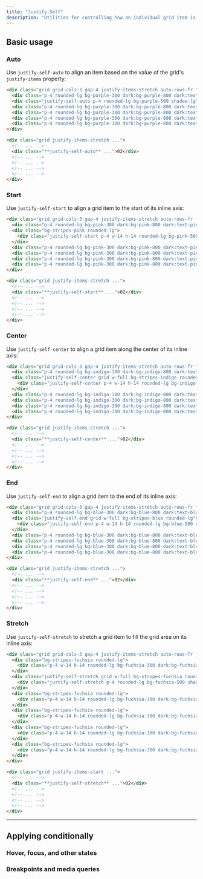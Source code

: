 ---
title: "Justify Self"
description: "Utilities for controlling how an individual grid item is aligned along its inline axis."
---



## Basic usage

### Auto

Use `justify-self-auto` to align an item based on the value of the grid's `justify-items` property:

```html {{ example: true }}
<div class="grid grid-cols-3 gap-4 justify-items-stretch auto-rows-fr font-mono text-white text-sm font-bold leading-6 text-center">
  <div class="p-4 rounded-lg bg-purple-300 dark:bg-purple-800 dark:text-purple-400">01</div>
  <div class="justify-self-auto p-4 rounded-lg bg-purple-500 shadow-lg">02</div>
  <div class="p-4 rounded-lg bg-purple-300 dark:bg-purple-800 dark:text-purple-400">03</div>
  <div class="p-4 rounded-lg bg-purple-300 dark:bg-purple-800 dark:text-purple-400">04</div>
  <div class="p-4 rounded-lg bg-purple-300 dark:bg-purple-800 dark:text-purple-400">05</div>
  <div class="p-4 rounded-lg bg-purple-300 dark:bg-purple-800 dark:text-purple-400">06</div>
</div>
```

```html
<div class="grid justify-items-stretch ...">
  <!-- ... -->
  <div class="**justify-self-auto** ...">02</div>
  <!-- ... -->
  <!-- ... -->
  <!-- ... -->
  <!-- ... -->
</div>
```

### Start

Use `justify-self-start` to align a grid item to the start of its inline axis:

```html {{ example: true }}
<div class="grid grid-cols-3 gap-4 justify-items-stretch auto-rows-fr font-mono text-white text-sm font-bold leading-6 text-center">
  <div class="p-4 rounded-lg bg-pink-300 dark:bg-pink-800 dark:text-pink-400">01</div>
  <div class="bg-stripes-pink rounded-lg">
    <div class="justify-self-start p-4 w-14 h-14 rounded-lg bg-pink-500 shadow-lg">02</div>
  </div>
  <div class="p-4 rounded-lg bg-pink-300 dark:bg-pink-800 dark:text-pink-400">03</div>
  <div class="p-4 rounded-lg bg-pink-300 dark:bg-pink-800 dark:text-pink-400">04</div>
  <div class="p-4 rounded-lg bg-pink-300 dark:bg-pink-800 dark:text-pink-400">05</div>
  <div class="p-4 rounded-lg bg-pink-300 dark:bg-pink-800 dark:text-pink-400">06</div>
</div>
```

```html
<div class="grid justify-items-stretch ...">
  <!-- ... -->
  <div class="**justify-self-start** ...">02</div>
  <!-- ... -->
  <!-- ... -->
  <!-- ... -->
  <!-- ... -->
</div>
```

### Center

Use `justify-self-center` to align a grid item along the center of its inline axis:

```html {{ example: true }}
<div class="grid grid-cols-3 gap-4 justify-items-stretch auto-rows-fr font-mono text-white text-sm font-bold leading-6 text-center">
  <div class="p-4 rounded-lg bg-indigo-300 dark:bg-indigo-800 dark:text-indigo-400">01</div>
  <div class="justify-self-center grid w-full bg-stripes-indigo rounded-lg">
    <div class="justify-self-center p-4 w-14 h-14 rounded-lg bg-indigo-500 shadow-lg">02</div>
  </div>
  <div class="p-4 rounded-lg bg-indigo-300 dark:bg-indigo-800 dark:text-indigo-400">03</div>
  <div class="p-4 rounded-lg bg-indigo-300 dark:bg-indigo-800 dark:text-indigo-400">04</div>
  <div class="p-4 rounded-lg bg-indigo-300 dark:bg-indigo-800 dark:text-indigo-400">05</div>
  <div class="p-4 rounded-lg bg-indigo-300 dark:bg-indigo-800 dark:text-indigo-400">06</div>
</div>
```

```html
<div class="grid justify-items-stretch ...">
  <!-- ... -->
  <div class="**justify-self-center** ...">02</div>
  <!-- ... -->
  <!-- ... -->
  <!-- ... -->
  <!-- ... -->
</div>
```

### End

Use `justify-self-end` to align a grid item to the end of its inline axis:

```html {{ example: true }}
<div class="grid grid-cols-3 gap-4 justify-items-stretch auto-rows-fr font-mono text-white text-sm font-bold leading-6 text-center">
  <div class="p-4 rounded-lg bg-blue-300 dark:bg-blue-800 dark:text-blue-500">01</div>
  <div class="justify-self-end grid w-full bg-stripes-blue rounded-lg">
    <div class="justify-self-end p-4 w-14 h-14 rounded-lg bg-blue-500 shadow-lg">02</div>
  </div>
  <div class="p-4 rounded-lg bg-blue-300 dark:bg-blue-800 dark:text-blue-500">03</div>
  <div class="p-4 rounded-lg bg-blue-300 dark:bg-blue-800 dark:text-blue-500">04</div>
  <div class="p-4 rounded-lg bg-blue-300 dark:bg-blue-800 dark:text-blue-500">05</div>
  <div class="p-4 rounded-lg bg-blue-300 dark:bg-blue-800 dark:text-blue-500">06</div>
</div>
```

```html
<div class="grid justify-items-stretch ...">
  <!-- ... -->
  <div class="**justify-self-end** ...">02</div>
  <!-- ... -->
  <!-- ... -->
  <!-- ... -->
  <!-- ... -->
</div>
```

### Stretch

Use `justify-self-stretch` to stretch a grid item to fill the grid area on its inline axis:

```html {{ example: true }}
<div class="grid grid-cols-3 gap-4 justify-items-stretch auto-rows-fr font-mono text-white text-sm font-bold leading-6 text-center">
  <div class="bg-stripes-fuchsia rounded-lg">
    <div class="p-4 w-14 h-14 rounded-lg bg-fuchsia-300 dark:bg-fuchsia-800 dark:text-fuchsia-400">01</div>
  </div>
  <div class="justify-self-stretch grid w-full bg-stripes-fuchsia rounded-lg">
    <div class="justify-self-stretch p-4 rounded-lg bg-fuchsia-500 shadow-lg">02</div>
  </div>
  <div class="bg-stripes-fuchsia rounded-lg">
    <div class="p-4 w-14 h-14 rounded-lg bg-fuchsia-300 dark:bg-fuchsia-800 dark:text-fuchsia-400">03</div>
  </div>
  <div class="bg-stripes-fuchsia rounded-lg">
    <div class="p-4 w-14 h-14 rounded-lg bg-fuchsia-300 dark:bg-fuchsia-800 dark:text-fuchsia-400">04</div>
  </div>
  <div class="bg-stripes-fuchsia rounded-lg">
    <div class="p-4 w-14 h-14 rounded-lg bg-fuchsia-300 dark:bg-fuchsia-800 dark:text-fuchsia-400">05</div>
  </div>
  <div class="bg-stripes-fuchsia rounded-lg">
    <div class="p-4 w-14 h-14 rounded-lg bg-fuchsia-300 dark:bg-fuchsia-800 dark:text-fuchsia-400">06</div>
  </div>
</div>
```

```html
<div class="grid justify-items-start ...">
  <!-- ... -->
  <div class="**justify-self-stretch** ...">02</div>
  <!-- ... -->
  <!-- ... -->
  <!-- ... -->
  <!-- ... -->
</div>
```

---

## <Heading ignore>Applying conditionally</Heading>

### <Heading ignore>Hover, focus, and other states</Heading>

<HoverFocusAndOtherStates defaultClass="justify-self-start" featuredClass="justify-self-end" />

### <Heading ignore>Breakpoints and media queries</Heading>

<BreakpointsAndMediaQueries defaultClass="justify-self-start" featuredClass="justify-self-end" />
